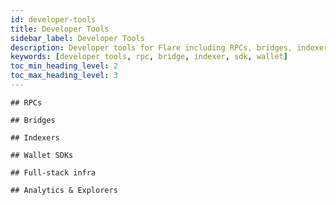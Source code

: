 ```yaml
---
id: developer-tools
title: Developer Tools
sidebar_label: Developer Tools
description: Developer tools for Flare including RPCs, bridges, indexers, wallet SDKs, and more.
keywords: [developer tools, rpc, bridge, indexer, sdk, wallet]
toc_min_heading_level: 2
toc_max_heading_level: 3
---
```



<DeveloperTools />

<div className="visually-hidden">

    ## RPCs

    ## Bridges

    ## Indexers

    ## Wallet SDKs

    ## Full-stack infra

    ## Analytics & Explorers

</div>
